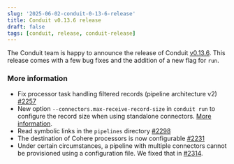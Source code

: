 ```yaml
---
slug: '2025-06-02-conduit-0-13-6-release'
title: Conduit v0.13.6 release
draft: false
tags: [conduit, release, conduit-release]
---
```


The Conduit team is happy to announce the release of
Conduit [v0.13.6](https://github.com/ConduitIO/conduit/releases/tag/v0.13.6).
This release comes with a few bug fixes and the addition of a new flag for `run`.

<!--truncate-->

### More information

- Fix processor task handling filtered records (pipeline architecture
  v2) [#2257](https://github.com/ConduitIO/conduit/pull/2257)
- New option `--connectors.max-receive-record-size` in `conduit run` to
  configure the record size when using standalone
  connectors. [More information](/docs/using/connectors/installing#record-size-limitations).
- Read symbolic links in the `pipelines`
  directory [#2298](https://github.com/ConduitIO/conduit/pull/2298)
- The destination of Cohere processors is now
  configurable [#2231](https://github.com/ConduitIO/conduit/issues/2231)
- Under certain circumstances, a pipeline with multiple connectors cannot be
  provisioned using a configuration file. We fixed that
  in [#2314](https://github.com/ConduitIO/conduit/pull/2314).
